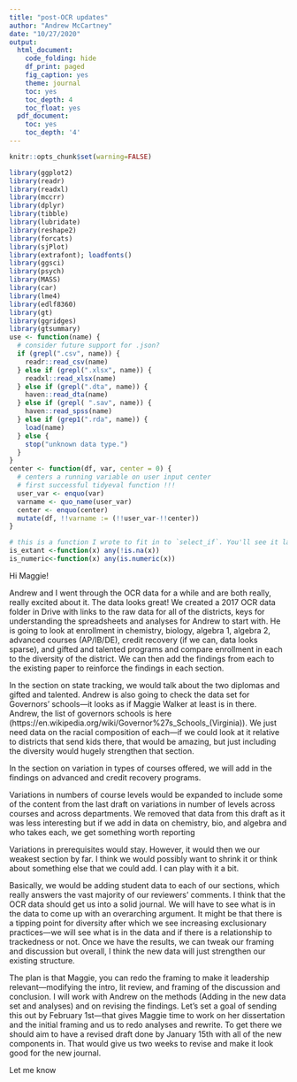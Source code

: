 ---
title: "post-OCR updates"
author: "Andrew McCartney"
date: "10/27/2020"
output: 
  html_document:
    code_folding: hide
    df_print: paged
    fig_caption: yes
    theme: journal
    toc: yes
    toc_depth: 4
    toc_float: yes
  pdf_document:
    toc: yes
    toc_depth: '4'
---
```{r setup, include=FALSE}
knitr::opts_chunk$set(warning=FALSE)

library(ggplot2)
library(readr)
library(readxl)
library(mccrr)
library(dplyr)
library(tibble)
library(lubridate)
library(reshape2)
library(forcats)
library(sjPlot)
library(extrafont); loadfonts()
library(ggsci)
library(psych)
library(MASS)
library(car)
library(lme4)
library(edlf8360)
library(gt)
library(ggridges)
library(gtsummary)
use <- function(name) {
  # consider future support for .json? 
  if (grepl(".csv", name)) {
    readr::read_csv(name)
  } else if (grepl(".xlsx", name)) {
    readxl::read_xlsx(name)
  } else if (grepl(".dta", name)) {
    haven::read_dta(name)
  } else if (grepl( ".sav", name)) {
    haven::read_spss(name)
  } else if (grep1(".rda", name)) {
    load(name)
  } else {
    stop("unknown data type.")
  }
}
center <- function(df, var, center = 0) {
  # centers a running variable on user input center
  # first successful tidyeval function !!!
  user_var <- enquo(var)
  varname <- quo_name(user_var)
  center <- enquo(center)
  mutate(df, !!varname := (!!user_var-!!center))
}

# this is a function I wrote to fit in to `select_if`. You'll see it later. 
is_extant <-function(x) any(!is.na(x))
is_numeric<-function(x) any(is.numeric(x))
```



Hi Maggie!

Andrew and I went through the OCR data for a while and are both really, really excited about it. The data looks great! We created a 2017 OCR data folder in Drive with links to the raw data for all of the districts, keys for understanding the spreadsheets and analyses for Andrew to start with. He is going to look at enrollment in chemistry, biology, algebra 1, algebra 2, advanced courses (AP/IB/DE), credit recovery (if we can, data looks sparse), and gifted and talented programs and compare enrollment in each to the diversity of the district. We can then add the findings from each to the existing paper to reinforce the findings in each section.

 

In the section on state tracking, we would talk about the two diplomas and gifted and talented. Andrew is also going to check the data set for Governors’ schools—it looks as if Maggie Walker at least is in there. Andrew, the list of governors schools is here (https://en.wikipedia.org/wiki/Governor%27s_Schools_(Virginia)). We just need data on the racial composition of each—if we could look at it relative to districts that send kids there, that would be amazing, but just including the diversity would hugely strengthen that section.

 

In the section on variation in types of courses offered, we will add in the findings on advanced and credit recovery programs.

 

Variations in numbers of course levels would be expanded to include some of the content from the last draft on variations in number of levels across courses and across departments. We removed that data from this draft as it was less interesting but if we add in data on chemistry, bio, and algebra and who takes each, we get something worth reporting

 

Variations in prerequisites would stay. However, it would then we our weakest section by far. I think we would possibly want to shrink it or think about something else that we could add. I can play with it a bit.

 

Basically, we would be adding student data to each of our sections, which really answers the vast majority of our reviewers’ comments. I think that the OCR data should get us into a solid journal. We will have to see what is in the data to come up with an overarching argument. It might be that there is a tipping point for diversity after which we see increasing exclusionary practices—we will see what is in the data and if there is a relationship to trackedness or not.  Once we have the results, we can tweak our framing and discussion but overall, I think the new data will just strengthen our existing structure.

 

The plan is that Maggie, you can redo the framing to make it leadership relevant—modifying the intro, lit review, and framing of the discussion and conclusion. I will work with Andrew on the methods (Adding in the new data set and analyses) and on revising the findings. Let’s set a goal of sending this out by February 1st—that gives Maggie time to work on her dissertation and the initial framing and us to redo analyses and rewrite. To get there we should aim to have a revised draft done by January 15th with all of the new components in. That would give us two weeks to revise and make it look good for the new journal.

 

Let me know